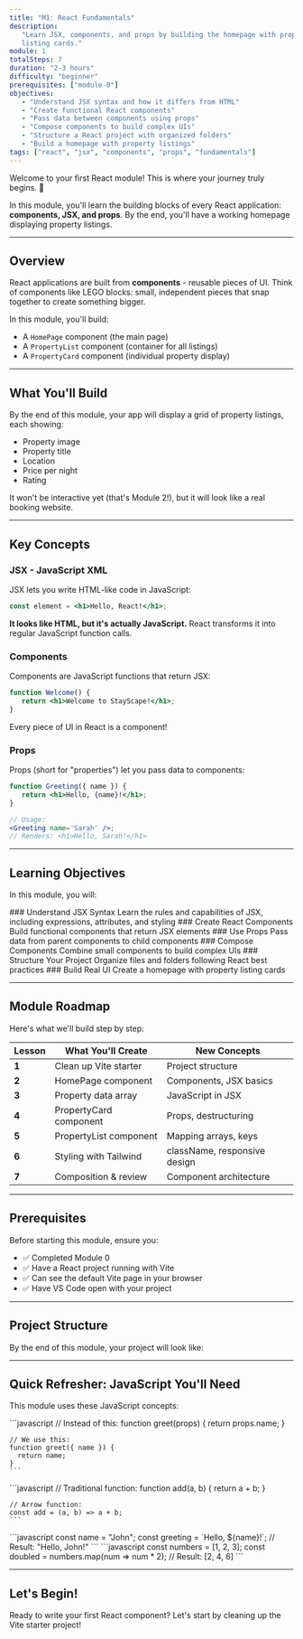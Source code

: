 ```yaml
---
title: "M1: React Fundamentals"
description:
   "Learn JSX, components, and props by building the homepage with property
   listing cards."
module: 1
totalSteps: 7
duration: "2-3 hours"
difficulty: "beginner"
prerequisites: ["module-0"]
objectives:
   - "Understand JSX syntax and how it differs from HTML"
   - "Create functional React components"
   - "Pass data between components using props"
   - "Compose components to build complex UIs"
   - "Structure a React project with organized folders"
   - "Build a homepage with property listings"
tags: ["react", "jsx", "components", "props", "fundamentals"]
---
```



Welcome to your first React module! This is where your journey truly begins. 🚀

In this module, you'll learn the building blocks of every React application:
**components, JSX, and props**. By the end, you'll have a working homepage
displaying property listings.

---

## Overview

React applications are built from **components** - reusable pieces of UI. Think
of components like LEGO blocks: small, independent pieces that snap together to
create something bigger.

In this module, you'll build:

-  A `HomePage` component (the main page)
-  A `PropertyList` component (container for all listings)
-  A `PropertyCard` component (individual property display)

---

## What You'll Build

By the end of this module, your app will display a grid of property listings,
each showing:

-  Property image
-  Property title
-  Location
-  Price per night
-  Rating

It won't be interactive yet (that's Module 2!), but it will look like a real
booking website.

---

## Key Concepts

### JSX - JavaScript XML

JSX lets you write HTML-like code in JavaScript:

```jsx
const element = <h1>Hello, React!</h1>;
```

**It looks like HTML, but it's actually JavaScript.** React transforms it into
regular JavaScript function calls.

### Components

Components are JavaScript functions that return JSX:

```jsx
function Welcome() {
   return <h1>Welcome to StayScape!</h1>;
}
```

Every piece of UI in React is a component!

### Props

Props (short for "properties") let you pass data to components:

```jsx
function Greeting({ name }) {
   return <h1>Hello, {name}!</h1>;
}

// Usage:
<Greeting name='Sarah' />;
// Renders: <h1>Hello, Sarah!</h1>
```

---

## Learning Objectives

In this module, you will:

<Steps>
   <Step>
      ### Understand JSX Syntax Learn the rules and capabilities of JSX, including expressions, attributes, and styling
   </Step>
   <Step>
      ### Create React Components Build functional components that return JSX
      elements
   </Step>
   <Step>
      ### Use Props Pass data from parent components to child components
   </Step>
   <Step>
      ### Compose Components Combine small components to build complex UIs
   </Step>
   <Step>
      ### Structure Your Project Organize files and folders following React best practices
   </Step>
   <Step>
   ### Build Real UI Create a homepage with property listing cards
   </Step>
</Steps>

---

## Module Roadmap

Here's what we'll build step by step:

| Lesson | What You'll Create     | New Concepts                 |
| ------ | ---------------------- | ---------------------------- |
| **1**  | Clean up Vite starter  | Project structure            |
| **2**  | HomePage component     | Components, JSX basics       |
| **3**  | Property data array    | JavaScript in JSX            |
| **4**  | PropertyCard component | Props, destructuring         |
| **5**  | PropertyList component | Mapping arrays, keys         |
| **6**  | Styling with Tailwind  | className, responsive design |
| **7**  | Composition & review   | Component architecture       |

---

## Prerequisites

Before starting this module, ensure you:

-  ✅ Completed Module 0
-  ✅ Have a React project running with Vite
-  ✅ Can see the default Vite page in your browser
-  ✅ Have VS Code open with your project

---

## Project Structure

By the end of this module, your project will look like:

<Files>
   <Folder name='src' defaultOpen>
      <Folder name='pages' defaultOpen>
         <File name='HomePage.jsx' />
      </Folder>
      <Folder name='components' defaultOpen>
         <File name='PropertyList.jsx' />
         <File name='PropertyCard.jsx' />
      </Folder>
      <File name='App.jsx' />
      <File name='main.jsx' />
   </Folder>
</Files>

---

## Quick Refresher: JavaScript You'll Need

This module uses these JavaScript concepts:

<Accordions type="single">
  <Accordion id="destructuring" title="Object Destructuring" value="destructuring">
    ```javascript
    // Instead of this:
    function greet(props) {
      return props.name;
    }
    
    // We use this:
    function greet({ name }) {
      return name;
    }
    ```
  </Accordion>
  
  <Accordion id="arrow" title="Arrow Functions" value="arrow">
    ```javascript
    // Traditional function:
    function add(a, b) {
      return a + b;
    }
    
    // Arrow function:
    const add = (a, b) => a + b;
    ```
  </Accordion>
  
  <Accordion id="template" title="Template Literals" value="template">
    ```javascript
    const name = "John";
    const greeting = `Hello, ${name}!`;
    // Result: "Hello, John!"
    ```
  </Accordion>
  
  <Accordion id="map" title="Array.map()" value="map">
    ```javascript
    const numbers = [1, 2, 3];
    const doubled = numbers.map(num => num * 2);
    // Result: [2, 4, 6]
    ```
  </Accordion>
</Accordions>

---

## Let's Begin!

Ready to write your first React component? Let's start by cleaning up the Vite
starter project!


